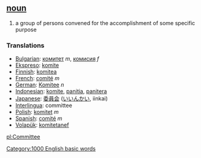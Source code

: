 == [[noun]] ==
# a group of persons convened for the accomplishment of some specific purpose

=== Translations ===
*[[Bulgarian]]: [[комитет]] ''m'', [[комисия]] ''f''
*[[Ekspreso]]: [[komite]]
*[[Finnish]]: [[komitea]]
*[[French]]: [[comité]] ''m''
*[[German]]: [[Komitee]] ''n''
*[[Indonesian]]: [[komite]], [[panitia]], [[panitera]]
*[[Japanese]]: [[委員会]] ([[いいんかい]], iinkai)
*[[Interlingua]]: committee
*[[Polish]]: [[komitet]] ''m''
*[[Spanish]]: [[comité]] ''m''
*[[Volapük]]: [[komitetanef]]

[[pl:Committee]]
[[Category:1000 English basic words]]